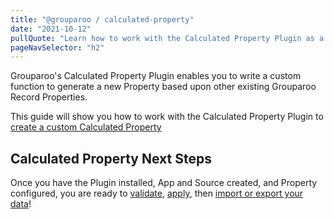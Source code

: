 ```yaml
---
title: "@grouparoo / calculated-property"
date: "2021-10-12"
pullQuote: "Learn how to work with the Calculated Property Plugin as a Source to generate custom transformed properties."
pageNavSelector: "h2"
---
```


<PluginDocsLinks plugin="CalculatedProperty" />

Grouparoo's Calculated Property Plugin enables you to write a custom function to generate a new Property based upon other existing Grouparoo Record Properties.

This guide will show you how to work with the Calculated Property Plugin to [create a custom Calculated Property](#create-calculated-property-property)

<PluginDocsInstallation plugin="Calculated Property" />

<PluginDocsCreateApp plugin="Calculated Property" />

<PluginDocsCalculatedPropertySource plugin="Calculated Property" />

<ValidateAndApplyConfig headingLevel="h3" />

## Calculated Property Next Steps

Once you have the Plugin installed, App and Source created, and Property configured, you are ready to [validate](/docs/cli/config#validate), [apply](/docs/cli/config#apply), then [import or export your data](/docs/cli/run#run)!
